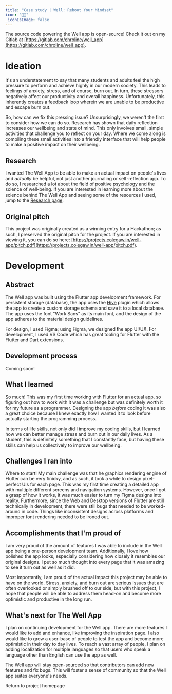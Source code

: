 ```yaml
---
title: "Case study | Well: Reboot Your Mindset"
icon: "🧑‍💻"
_iconIsImage: false
---
```


<Callout icon="🚨" bgColor="blue">

The source code powering the Well app is open-source! Check it out on my Gitlab at [https://gitlab.com/chroline/well_app](https://gitlab.com/chroline/well_app).

</Callout>

<TableOfContents />

# Ideation

It's an understatement to say that many students and adults feel the high pressure to perform and achieve highly in our modern society. This leads to feelings of anxiety, stress, and of course, burn out. In turn, these stressors negatively affect our productivity and overall happiness. Unfortunately, this inherently creates a feedback loop wherein we are unable to be productive and escape burn out.

So, how can we fix this pressing issue? Unsurprisingly, we weren't the first to consider how we can do so. Research has shown that daily reflection increases our wellbeing and state of mind. This only involves small, simple activities that challenge you to reflect on your day. Where we come along is compiling these small activities into a friendly interface that will help people to make a positive impact on their wellbeing.

## Research

I wanted The Well App to be able to make an actual impact on people's lives and *actually* be helpful, not just another journaling or self-reflection app. To do so, I researched a lot about the field of positive psychology and the science of well-being. If you are interested in learning more about the science behind The Well App and seeing some of the resources I used, jump to the [Research page](/well-app).

## Original pitch

This project was originally created as a winning entry for a Hackathon; as such, I preserved the original pitch for the project. If you are interested in viewing it, you can do so here: [https://projects.colegaw.in/well-app/pitch.pdf](https://projects.colegaw.in/well-app/pitch.pdf).

# Development

## Abstract

The Well app was built using the Flutter app development framework. For persistent storage (database), the app uses the [Hive](https://pub.dev/packages/hive) plugin which allows the app to create a custom storage schema and save it to a local database. The app uses the font "Work Sans" as its main font, and the design of the app adheres to the material design guidelines.

For design, I used Figma; using Figma, we designed the app UI/UX. For development, I used VS Code which has great tooling for Flutter with the Flutter and Dart extensions.

## Development process

<Callout icon="🔜" textColor="red">

Coming soon!

</Callout>

## What I learned

So much! This was my first time working with Flutter for an actual app, so figuring out how to work with it was a challenge but was definitely worth it for my future as a programmer. Designing the app *before* coding it was also a great choice because I knew exactly how I wanted it to look before actually starting the programming process.

In terms of life skills, not only did I improve my coding skills, but I learned how we can better manage stress and burn out in our daily lives. As a student, this is definitely something that I constantly face, but having these skills can help us collectively to improve our wellbeing.

## Challenges I ran into

Where to start! My main challenge was that he graphics rendering engine of Flutter can be very finicky, and as such, it took a while to design pixel-perfect UIs for each page. This was my first time creating a detailed app with multiple different screens and navigation systems. However, once I got a grasp of how it works, it was much easier to turn my Figma designs into reality. Furthermore, since the Web and Desktop versions of Flutter are still technically in development, there were still bugs that needed to be worked-around in code. Things like inconsistent designs across platforms and improper font rendering needed to be ironed out.

## Accomplishments that I'm proud of

I am very proud of the amount of features I was able to include in the Well app being a one-person development team. Additionally, I love how polished the app looks, especially considering how closely it resembles our original designs. I put so much thought into every page that it was amazing to see it turn out as well as it did.

Most importantly, I am proud of the actual impact this project may be able to have on the world. Stress, anxiety, and burn out are serious issues that are often overlooked or simply brushed off to our side, but with this project, I hope that people will be able to address them head-on and become more optimistic and productive in the long run.

## What's next for The Well App

I plan on continuing development for the Well app. There are more features I would like to add and enhance, like improving the inspiration page. I also would like to grow a user-base of people to test the app and become more optimistic in their day to day lives. To reach a vast array of people, I plan on adding localization for multiple languages so that users who speak a language other than English can use the app as well.

The Well app will stay open-sourced so that contributors can add new features and fix bugs. This will foster a sense of community so that the Well app suites everyone's needs.

<p />

<PageLink icon="🔙" to="/well-app">

Return to project homepage

</PageLink>